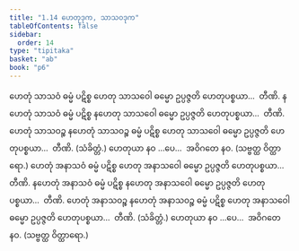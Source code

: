 ```yaml
---
title: "1.14 ဟေတုဒုက, သာသဝဒုက"
tableOfContents: false
sidebar:
  order: 14
type: "tipitaka"
basket: "ab"
book: "p6"
---
```



<DynamicBreadcrumb />

<Division number="34" book="p6" e="ch" v="39" p="47">

<Paragraph number="99" book="p6">
ဟေတုံ သာသဝံ ဓမ္မံ ပဋိစ္စ ဟေတု သာသဝေါ ဓမ္မော ဥပ္ပဇ္ဇတိ ဟေတုပစ္စယာ…  တီဏိ.
</Paragraph>

<Paragraph number="100" book="p6">
နဟေတုံ သာသဝံ ဓမ္မံ ပဋိစ္စ နဟေတု သာသဝေါ ဓမ္မော ဥပ္ပဇ္ဇတိ ဟေတုပစ္စယာ…  တီဏိ.
</Paragraph>

<Paragraph number="101" book="p6">
ဟေတုံ သာသဝဉ္စ နဟေတုံ သာသဝဉ္စ ဓမ္မံ ပဋိစ္စ ဟေတု သာသဝေါ ဓမ္မော ဥပ္ပဇ္ဇတိ ဟေတုပစ္စယာ…  တီဏိ. (သံခိတ္တံ.)
</Paragraph>

<Paragraph number="102" book="p6">
ဟေတုယာ နဝ …ပေ…  အဝိဂတေ နဝ. (သဗ္ဗတ္ထ ဝိတ္ထာရော.)
</Paragraph>

</Division>
<Division number="35" book="p6" e="ch" v="39" p="48">

<Paragraph number="103" book="p6">
ဟေတုံ အနာသဝံ ဓမ္မံ ပဋိစ္စ ဟေတု အနာသဝေါ ဓမ္မော ဥပ္ပဇ္ဇတိ ဟေတုပစ္စယာ…  တီဏိ.
</Paragraph>

<Paragraph number="104" book="p6">
နဟေတုံ အနာသဝံ ဓမ္မံ ပဋိစ္စ နဟေတု အနာသဝေါ ဓမ္မော ဥပ္ပဇ္ဇတိ ဟေတုပစ္စယာ…  တီဏိ.
</Paragraph>

<Paragraph number="105" book="p6">
ဟေတုံ အနာသဝဉ္စ နဟေတုံ အနာသဝဉ္စ ဓမ္မံ ပဋိစ္စ ဟေတု အနာသဝေါ ဓမ္မော ဥပ္ပဇ္ဇတိ ဟေတုပစ္စယာ…  တီဏိ. (သံခိတ္တံ.)
</Paragraph>

<Paragraph number="106" book="p6">
ဟေတုယာ နဝ …ပေ…  အဝိဂတေ နဝ. (သဗ္ဗတ္ထ ဝိတ္ထာရော.)
</Paragraph>
</Division>